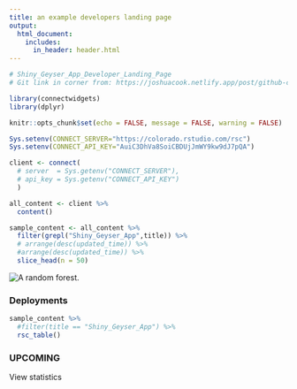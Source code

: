```yaml
---
title: an example developers landing page
output:
  html_document:
    includes:
      in_header: header.html
---
```


```r

# Shiny_Geyser_App_Developer_Landing_Page
# Git link in corner from: https://joshuacook.netlify.app/post/github-corner-link-to-rmd/ 

library(connectwidgets)
library(dplyr)

knitr::opts_chunk$set(echo = FALSE, message = FALSE, warning = FALSE)

Sys.setenv(CONNECT_SERVER="https://colorado.rstudio.com/rsc")
Sys.setenv(CONNECT_API_KEY="AuiC3DhVa8SoiCBDUjJmWY9kw9dJ7pQA")

client <- connect(
  # server  = Sys.getenv("CONNECT_SERVER"),
  # api_key = Sys.getenv("CONNECT_API_KEY")
  )

all_content <- client %>%
  content()

sample_content <- all_content %>%
  filter(grepl("Shiny_Geyser_App",title)) %>%
  # arrange(desc(updated_time)) %>%
  #arrange(desc(updated_time)) %>%
  slice_head(n = 50)
```

![](https://source.unsplash.com/1920x1080/?forest "A random forest.")

### Deployments

```r
sample_content %>%
  #filter(title == "Shiny_Geyser_App") %>%
  rsc_table()
```


### UPCOMING

View statistics 






